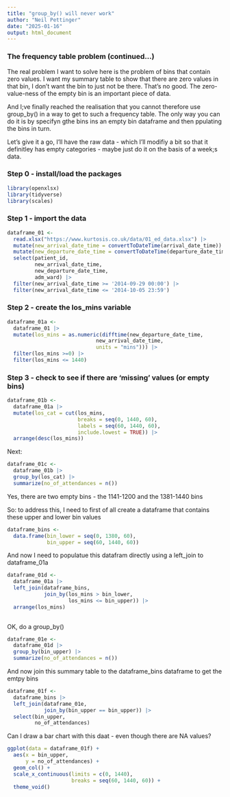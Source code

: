 ```yaml
---
title: "group_by() will never work"
author: "Neil Pettinger"
date: "2025-01-16"
output: html_document
---
```


### The frequency table problem (continued...)
The real problem I want to solve here is the problem of bins that contain zero values. I want my summary table to show that there are zero values in that bin, I don't want the bin to just not be there. That's no good. The zero-value-ness of the empty bin is an important piece of data.

And I;ve finally reached the realisation that you cannot therefore use group_by() in a way to get to such a frequency table. The only way you can do it is by specifyn gthe bins ins an empty bin dataframe and then ppulating the bins in turn.

Let's give it a go, I'll have the raw data - which I'll modifiy a bit so that it definitley has empty categories - maybe just do it on the basis of a week;s data.

### Step 0 - install/load the packages

```r
library(openxlsx)
library(tidyverse)
library(scales)
```


### Step 1 - import the data

```r
dataframe_01 <-
  read.xlsx("https://www.kurtosis.co.uk/data/01_ed_data.xlsx") |>  
  mutate(new_arrival_date_time = convertToDateTime(arrival_date_time)) |> 
  mutate(new_departure_date_time = convertToDateTime(departure_date_time)) |> 
  select(patient_id,
         new_arrival_date_time,
         new_departure_date_time,
         adm_ward) |> 
  filter(new_arrival_date_time >= '2014-09-29 00:00') |> 
  filter(new_arrival_date_time <= '2014-10-05 23:59')
```

### Step 2 - create the los_mins variable

```r
dataframe_01a <-
  dataframe_01 |>
  mutate(los_mins = as.numeric(difftime(new_departure_date_time,
                             new_arrival_date_time,
                             units = "mins"))) |> 
  filter(los_mins >=0) |> 
  filter(los_mins <= 1440)
```


### Step 3 - check to see if there are 'missing' values (or empty bins)

```r
dataframe_01b <-
  dataframe_01a |>
  mutate(los_cat = cut(los_mins,
                       breaks = seq(0, 1440, 60),
                       labels = seq(60, 1440, 60),
                       include.lowest = TRUE)) |> 
  arrange(desc(los_mins))
```

Next:

```r
dataframe_01c <-
  dataframe_01b |> 
  group_by(los_cat) |> 
  summarize(no_of_attendances = n())
```
 Yes, there are two empty bins - the 1141-1200 and the 1381-1440 bins
 
 So: to address this, I need to first of all create a dataframe that contains these upper and lower bin values
 
```r
dataframe_bins <-
  data.frame(bin_lower = seq(0, 1380, 60),
             bin_upper = seq(60, 1440, 60))
```
 
And now I need to populatue this datafram directly using a left_join to dataframe_01a
```r
dataframe_01d <-
  dataframe_01a |> 
  left_join(dataframe_bins,
            join_by(los_mins > bin_lower,
                    los_mins <= bin_upper)) |> 
  arrange(los_mins)
  
```
 OK, do a group_by()
 
```r
dataframe_01e <-
  dataframe_01d |> 
  group_by(bin_upper) |> 
  summarize(no_of_attendances = n())
```
 And now join this summary table to the dataframe_bins dataframe to get the emtpy bins
 
```r
dataframe_01f <-
  dataframe_bins |> 
  left_join(dataframe_01e,
            join_by(bin_upper == bin_upper)) |> 
  select(bin_upper,
         no_of_attendances)
```
 
Can I draw a bar chart with this daat - even though there are NA values?

```r
ggplot(data = dataframe_01f) +
  aes(x = bin_upper,
      y = no_of_attendances) +
  geom_col() +
  scale_x_continuous(limits = c(0, 1440),
                     breaks = seq(60, 1440, 60)) +
  theme_void()
```

